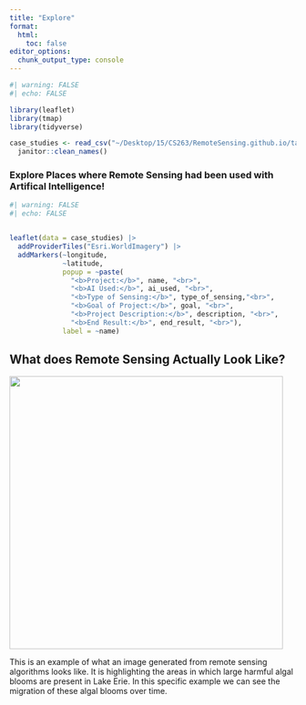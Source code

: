 ```yaml
---
title: "Explore"
format:
  html:
    toc: false
editor_options: 
  chunk_output_type: console
---
```


```r
#| warning: FALSE
#| echo: FALSE

library(leaflet)
library(tmap)
library(tidyverse)

case_studies <- read_csv("~/Desktop/15/CS263/RemoteSensing.github.io/tabs/CS263Case Studies.csv") |>
  janitor::clean_names()
```

### Explore Places where Remote Sensing had been used with Artifical Intelligence!

```r
#| warning: FALSE
#| echo: FALSE


leaflet(data = case_studies) |>
  addProviderTiles("Esri.WorldImagery") |>
  addMarkers(~longitude, 
             ~latitude, 
             popup = ~paste(
               "<b>Project:</b>", name, "<br>", 
               "<b>AI Used:</b>", ai_used, "<br>",
               "<b>Type of Sensing:</b>", type_of_sensing,"<br>", 
               "<b>Goal of Project:</b>", goal, "<br>",
               "<b>Project Description:</b>", description, "<br>",
               "<b>End Result:</b>", end_result, "<br>"),
             label = ~name)
```

## What does Remote Sensing Actually Look Like?

![](media/lakeeriesensed.jpeg){width="5in"}

This is an example of what an image generated from remote sensing algorithms looks like. It is highlighting the areas in which large harmful algal blooms are present in Lake Erie. In this specific example we can see the migration of these algal blooms over time.
